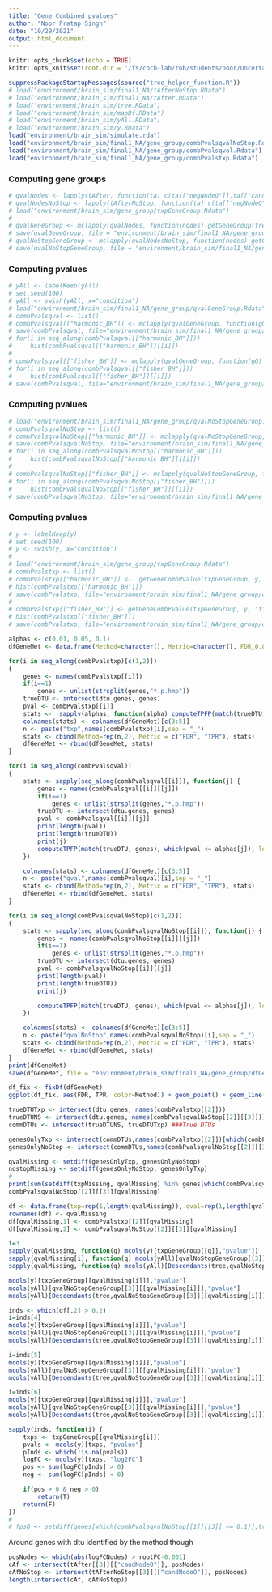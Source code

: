 ```yaml
---
title: "Gene Combined pvalues"
author: "Noor Pratap Singh"
date: "10/29/2021"
output: html_document
---
```


```r
knitr::opts_chunk$set(echo = TRUE)
knitr::opts_knit$set(root.dir = '/fs/cbcb-lab/rob/students/noor/Uncertainity/treeTerminusScripts')
```


```r
suppressPackageStartupMessages(source("tree_helper_function.R"))
# load("environment/brain_sim/final1_NA/tAfterNoStop.RData")
# load("environment/brain_sim/final1_NA/tAfter.RData")
# load("environment/brain_sim/tree.RData")
# load("environment/brain_sim/mapDf.RData")
# load("environment/brain_sim/yAll.RData")
# load("environment/brain_sim/y.RData")
load("environment/brain_sim/simulate.rda")
load("environment/brain_sim/final1_NA/gene_group/combPvalsqvalNoStop.Rdata")
load("environment/brain_sim/final1_NA/gene_group/combPvalsqval.Rdata")
load("environment/brain_sim/final1_NA/gene_group/combPvalstxp.Rdata")
```

### Computing gene groups
```r
# qvalNodes <- lapply(tAfter, function(ta) c(ta[["negNodeO"]],ta[["candNodeO"]]))
# qvalNodesNoStop <- lapply(tAfterNoStop, function(ta) c(ta[["negNodeO"]],ta[["candNodeO"]]))
# load("environment/brain_sim/gene_group/txpGeneGroup.Rdata")
# 
# qvalGeneGroup <- mclapply(qvalNodes, function(nodes) getGeneGroup(tree, nodes, mapDf), mc.cores = 3)
# save(qvalGeneGroup, file = "environment/brain_sim/final1_NA/gene_group/qvalGeneGroup.Rdata")
# qvalNoStopGeneGroup <- mclapply(qvalNodesNoStop, function(nodes) getGeneGroup(tree, nodes, mapDf), mc.cores = 3)
# save(qvalNoStopGeneGroup, file = "environment/brain_sim/final1_NA/gene_group/qvalNoStopGeneGroup.Rdata")
```

### Computing pvalues
```r
# yAll <- labelKeep(yAll)
# set.seed(100)
# yAll <- swish(yAll, x="condition")
# load("environment/brain_sim/final1_NA/gene_group/qvalGeneGroup.Rdata")
# combPvalsqval <- list()
# combPvalsqval[["harmonic_BH"]] <- mclapply(qvalGeneGroup, function(gG) getGeneCombPvalue(gG, yAll, "harmonic", "BH"), mc.cores = 3)
# save(combPvalsqval, file="environment/brain_sim/final1_NA/gene_group/combPvalsqval.Rdata")
# for(i in seq_along(combPvalsqval[["harmonic_BH"]]))
#     hist(combPvalsqval[["harmonic_BH"]][[i]])
# 
# combPvalsqval[["fisher_BH"]] <- mclapply(qvalGeneGroup, function(gG) getGeneCombPvalue(gG, yAll, "fisher", "BH"), mc.cores = 3)
# for(i in seq_along(combPvalsqval[["fisher_BH"]]))
#     hist(combPvalsqval[["fisher_BH"]][[i]])
# save(combPvalsqval, file="environment/brain_sim/final1_NA/gene_group/combPvalsqval.Rdata")
```

### Computing pvalues
```r
# load("environment/brain_sim/final1_NA/gene_group/qvalNoStopGeneGroup.Rdata")
# combPvalsqvalNoStop <- list()
# combPvalsqvalNoStop[["harmonic_BH"]] <- mclapply(qvalNoStopGeneGroup, function(gG) getGeneCombPvalue(gG, yAll, "harmonic", "BH"), mc.cores = 3)
# save(combPvalsqvalNoStop, file="environment/brain_sim/final1_NA/gene_group/combPvalsqvalNoStop.Rdata")
# for(i in seq_along(combPvalsqvalNoStop[["harmonic_BH"]]))
#     hist(combPvalsqvalNoStop[["harmonic_BH"]][[i]])
# 
# combPvalsqvalNoStop[["fisher_BH"]] <- mclapply(qvalNoStopGeneGroup, function(gG) getGeneCombPvalue(gG, yAll, "fisher", "BH"), mc.cores = 3)
# for(i in seq_along(combPvalsqvalNoStop[["fisher_BH"]]))
#     hist(combPvalsqvalNoStop[["fisher_BH"]][[i]])
# save(combPvalsqvalNoStop, file="environment/brain_sim/final1_NA/gene_group/combPvalsqvalNoStop.Rdata")
```

### Computing pvalues
```r
# y <- labelKeep(y)
# set.seed(100)
# y <- swish(y, x="condition")
# 
# load("environment/brain_sim/gene_group/txpGeneGroup.Rdata")
# combPvalstxp <- list()
# combPvalstxp[["harmonic_BH"]] <-  getGeneCombPvalue(txpGeneGroup, y, "harmonic", "BH")
# hist(combPvalstxp[["harmonic_BH"]])
# save(combPvalstxp, file="environment/brain_sim/final1_NA/gene_group/combPvalstxp.Rdata")
# 
# combPvalstxp[["fisher_BH"]] <- getGeneCombPvalue(txpGeneGroup, y, "fisher", "BH")
# hist(combPvalstxp[["fisher_BH"]])
# save(combPvalstxp, file="environment/brain_sim/final1_NA/gene_group/combPvalstxp.Rdata")
```

```r
alphas <- c(0.01, 0.05, 0.1)
dfGeneMet <- data.frame(Method=character(), Metric=character(), FDR_0.01 = numeric(), FDR_0.05 = numeric(), FDR_0.10 = numeric())

for(i in seq_along(combPvalstxp)[c(1,2)])
{
    genes <- names(combPvalstxp[[i]])
    if(i==1)
        genes <- unlist(strsplit(genes,"*.p.hmp"))
    trueDTU <- intersect(dtu.genes, genes)
    pval <- combPvalstxp[[i]]
    stats <-  sapply(alphas, function(alpha) computeTPFP(match(trueDTU, genes), which(pval <= alpha), logFC=pval, "all"))
    colnames(stats) <- colnames(dfGeneMet)[c(3:5)]
    n <- paste("txp",names(combPvalstxp)[i],sep = "_")
    stats <- cbind(Method=rep(n,2), Metric = c("FDR", "TPR"), stats)
    dfGeneMet <- rbind(dfGeneMet, stats)
}

```

```r
for(i in seq_along(combPvalsqval))
{
    stats <- sapply(seq_along(combPvalsqval[[i]]), function(j) {
        genes <- names(combPvalsqval[[i]][[j]])
        if(i==1)
            genes <- unlist(strsplit(genes,"*.p.hmp"))
        trueDTU <- intersect(dtu.genes, genes)
        pval <- combPvalsqval[[i]][[j]]
        print(length(pval))
        print(length(trueDTU))
        print(j)
        computeTPFP(match(trueDTU, genes), which(pval <= alphas[j]), logFC=pval, "all")
    })

    colnames(stats) <- colnames(dfGeneMet)[c(3:5)]
    n <- paste("qval",names(combPvalsqval)[i],sep = "_")
    stats <- cbind(Method=rep(n,2), Metric = c("FDR", "TPR"), stats)
    dfGeneMet <- rbind(dfGeneMet, stats)
}
```

```r
for(i in seq_along(combPvalsqvalNoStop)[c(1,2)])
{
    stats <- sapply(seq_along(combPvalsqvalNoStop[[i]]), function(j) {
        genes <- names(combPvalsqvalNoStop[[i]][[j]])
        if(i==1)
            genes <- unlist(strsplit(genes,"*.p.hmp"))
        trueDTU <- intersect(dtu.genes, genes)
        pval <- combPvalsqvalNoStop[[i]][[j]]
        print(length(pval))
        print(length(trueDTU))
        print(j)

        computeTPFP(match(trueDTU, genes), which(pval <= alphas[j]), logFC=pval, "all")
    })

    colnames(stats) <- colnames(dfGeneMet)[c(3:5)]
    n <- paste("qvalNoStop",names(combPvalsqvalNoStop)[i],sep = "_")
    stats <- cbind(Method=rep(n,2), Metric = c("FDR", "TPR"), stats)
    dfGeneMet <- rbind(dfGeneMet, stats)
}
print(dfGeneMet)
save(dfGeneMet, file = "environment/brain_sim/final1_NA/gene_group/dfGeneMet.Rdata")

df_fix <- fixDf(dfGeneMet)
ggplot(df_fix, aes(FDR, TPR, color=Method)) + geom_point() + geom_line()
```


```r
trueDTUTxp <- intersect(dtu.genes, names(combPvalstxp[[2]]))
trueDTUNS <- intersect(dtu.genes, names(combPvalsqvalNoStop[[2]][[3]]))
commDTUs <- intersect(trueDTUNS, trueDTUTxp) ###True DTUs

genesOnlyTxp <- intersect(commDTUs,names(combPvalstxp[[2]])[which(combPvalstxp[[2]] <= 0.1)])
genesOnlyNoStop <- intersect(commDTUs,names(combPvalsqvalNoStop[[2]][[3]])[which(combPvalsqvalNoStop[[2]][[3]] <= 0.1)])

qvalMissing <- setdiff(genesOnlyTxp, genesOnlyNoStop)
nostopMissing <- setdiff(genesOnlyNoStop, genesOnlyTxp)
#
print(sum(setdiff(txpMissing, qvalMissing) %in% genes[which(combPvalsqvalNoStop[[3]][[3]] <= 0.1)]))
combPvalsqvalNoStop[[2]][[3]][qvalMissing]

df <- data.frame(txp=rep(1,length(qvalMissing)), qval=rep(1,length(qvalMissing)))
rownames(df) <- qvalMissing
df[qvalMissing,1] <- combPvalstxp[[2]][qvalMissing]
df[qvalMissing,2] <- combPvalsqvalNoStop[[2]][[3]][qvalMissing]

i=3
sapply(qvalMissing, function(q) mcols(y)[txpGeneGroup[[q]],"pvalue"])
sapply(qvalMissing[i], function(q) mcols(yAll)[qvalNoStopGeneGroup[[3]][[q]],"pvalue"])
sapply(qvalMissing, function(q) mcols(yAll)[Descendants(tree,qvalNoStopGeneGroup[[3]][[q]])[[1]],"pvalue"])

mcols(y)[txpGeneGroup[[qvalMissing[i]]],"pvalue"]
mcols(yAll)[qvalNoStopGeneGroup[[3]][[qvalMissing[i]]],"pvalue"]
mcols(yAll)[Descendants(tree,qvalNoStopGeneGroup[[3]][[qvalMissing[i]]])[[1]],"pvalue"]

inds <- which(df[,2] > 0.2)
i=inds[4]
mcols(y)[txpGeneGroup[[qvalMissing[i]]],"pvalue"]
mcols(yAll)[qvalNoStopGeneGroup[[3]][[qvalMissing[i]]],"pvalue"]
mcols(yAll)[Descendants(tree,qvalNoStopGeneGroup[[3]][[qvalMissing[i]]])[[1]],"pvalue"]

i=inds[5]
mcols(y)[txpGeneGroup[[qvalMissing[i]]],"pvalue"]
mcols(yAll)[qvalNoStopGeneGroup[[3]][[qvalMissing[i]]],"pvalue"]
mcols(yAll)[Descendants(tree,qvalNoStopGeneGroup[[3]][[qvalMissing[i]]])[[1]],"pvalue"]

i=inds[6]
mcols(y)[txpGeneGroup[[qvalMissing[i]]],"pvalue"]
mcols(yAll)[qvalNoStopGeneGroup[[3]][[qvalMissing[i]]],"pvalue"]
mcols(yAll)[Descendants(tree,qvalNoStopGeneGroup[[3]][[qvalMissing[i]]])[[1]],"pvalue"]

sapply(inds, function(i) {
    txps <- txpGeneGroup[[qvalMissing[i]]]
    pvals <- mcols(y)[txps, "pvalue"]
    pInds <- which(!is.na(pvals))
    logFC <- mcols(y)[txps, "log2FC"]
    pos <- sum(logFC[pInds] > 0)
    neg <- sum(logFC[pInds] < 0)

    if(pos > 0 & neg > 0)
        return(T)
    return(F)
})
#
# fpsQ <- setdiff(genes[which(combPvalsqvalNoStop[[1]][[3]] <= 0.1)],trueDTU)
```
Around genes with dtu identified by the method though

```r
posNodes <- which(abs(logFCNodes) > rootFC-0.001)
cAf <- intersect(tAfter[[3]][["candNodeO"]], posNodes)
cAfNoStop <- intersect(tAfterNoStop[[3]][["candNodeO"]], posNodes)
length(intersect(cAf, cAfNoStop))
```